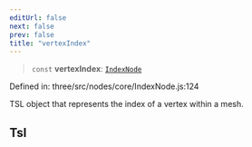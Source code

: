 ```yaml
---
editUrl: false
next: false
prev: false
title: "vertexIndex"
---
```


> `const` **vertexIndex**: [`IndexNode`](../classes/Three.WebGPU.IndexNode.html)

Defined in: three/src/nodes/core/IndexNode.js:124

TSL object that represents the index of a vertex within a mesh.

## Tsl
